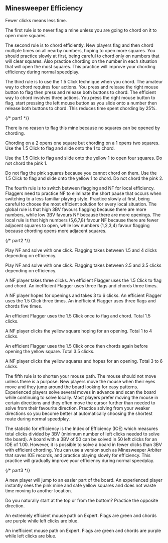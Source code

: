 
## Minesweeper Efficiency

Fewer clicks means less time.

The first rule is to never flag a mine unless you are going to chord on it to open more squares.

The second rule is to chord efficiently. New players flag and then chord multiple times on all nearby numbers, hoping to open more squares. You should practice slowly at first, being careful to chord only on numbers that will clear squares. Also practice chording on the number in each situation that will open the most squares. This practice will improve your chording efficiency during normal speedplay.

The third rule is to use the 1.5 Click technique when you chord. The amateur way to chord requires four actions. You press and release the right mouse button to flag then press and release both buttons to chord. The efficient way to chord involves three actions. You press the right mouse button to flag, start pressing the left mouse button as you slide onto a number then release both buttons to chord. This reduces time spent chording by 25%.

{/* part1 */}

There is no reason to flag this mine because no squares can be opened by chording.

Chording on a 2 opens one square but chording on a 1 opens two squares. Use the 1.5 Click to flag and slide onto the 1 to chord.

Use the 1.5 Click to flag and slide onto the yellow 1 to open four squares. Do not chord the pink 1.

Do not flag the pink squares because you cannot chord on them. Use the 1.5 Click to flag and slide onto the yellow 1 to chord. Do not chord the pink 2.

The fourth rule is to switch between flagging and NF for local efficiency. Flaggers need to practice NF to eliminate the short pause that occurs when switching to a less familiar playing style. Practice slowly at first, being careful to choose the most efficient solution for every local situation. The global rule is that high 3BV favours flagging because there are more numbers, while low 3BV favours NF because there are more openings. The local rule is that high numbers (5,6,7,8) favour NF because there are fewer adjacent squares to open, while low numbers (1,2,3,4) favour flagging because chording opens more adjacent squares.

{/* part2 */}

Play NF and solve with one click. Flagging takes between 1.5 and 4 clicks depending on efficiency.

Play NF and solve with one click. Flagging takes between 2.5 and 3.5 clicks depending on efficiency.

A NF player takes three clicks. An efficient Flagger uses the 1.5 Click to flag and chord. An inefficient Flagger uses three flags and chords three times.

A NF player hopes for openings and takes 3 to 6 clicks. An efficient Flagger uses the 1.5 Click three times. An inefficient Flagger uses three flags and chords five times.

An efficient Flagger uses the 1.5 Click once to flag and chord. Total 1.5 clicks.

A NF player clicks the yellow square hoping for an opening. Total 1 to 4 clicks.

An efficient Flagger uses the 1.5 Click once then chords again before opening the yellow square. Total 3.5 clicks.

A NF player clicks the yellow squares and hopes for an opening. Total 3 to 6 clicks.

The fifth rule is to shorten your mouse path. The mouse should not move unless there is a purpose. New players move the mouse when their eyes move and they jump around the board looking for easy patterns. Experienced players solve several moves in advance and scan the board while continuing to solve locally. Most players prefer moving the mouse in certain directions and they often move the cursor further than needed to solve from their favourite direction. Practice solving from your weaker directions so you become better at automatically choosing the shortest route during normal speedplay.

The statistic for efficiency is the Index of Efficiency (IOE) which measures total clicks divided by 3BV (minimum number of left clicks needed to solve the board). A board with a 3BV of 50 can be solved in 50 left clicks for an IOE of 1.00. However, it is possible to solve a board in fewer clicks than 3BV with efficient chording. You can use a version such as Minesweeper Arbiter that saves IOE records, and practice playing slowly for efficiency. This practice will gradually improve your efficiency during normal speedplay.

{/* part3 */}

A new player will jump to an easier part of the board. An experienced player instantly sees the pink mine and safe yellow squares and does not waste time moving to another location.

Do you naturally start at the top or from the bottom? Practice the opposite direction.

An extremely efficient mouse path on Expert. Flags are green and chords are purple while left clicks are blue.

An inefficient mouse path on Expert. Flags are green and chords are purple while left clicks are blue.

